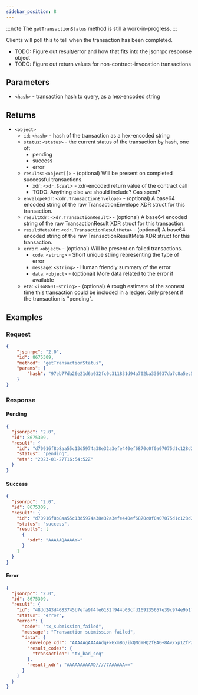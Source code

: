 ```yaml
---
sidebar_position: 8
---
```


:::note
The `getTransactionStatus` method is still a work-in-progress.
:::

Clients will poll this to tell when the transaction has been completed.

- TODO: Figure out result/error and how that fits into the jsonrpc response object
- TODO: Figure out return values for non-contract-invocation transactions

## Parameters

- `<hash>` - transaction hash to query, as a hex-encoded string

## Returns

- `<object>`
  - `id`: `<hash>` - hash of the transaction as a hex-encoded string
  - `status`: `<status>` - the current status of the transaction by hash, one of:
    - pending
    - success
    - error
  - `results`: `<object[]>` - (optional) Will be present on completed successful transactions.
    - xdr: `<xdr.ScVal`> - xdr-encoded return value of the contract call
    - TODO: Anything else we should include? Gas spent?
  - `envelopeXdr`: `<xdr.TransactionEnvelope>` - (optional) A base64 encoded string of the raw TransactionEnvelope XDR struct for this transaction.
  - `resultXdr`: `<xdr.TransactionResult>` - (optional) A base64 encoded string of the raw TransactionResult XDR struct for this transaction.
  - `resultMetaXdr`: `<xdr.TransactionResultMeta>` - (optional) A base64 encoded string of the raw TransactionResultMeta XDR struct for this transaction.
  - `error`: `<object>` - (optional) Will be present on failed transactions.
    - `code`: `<string>` - Short unique string representing the type of error
    - `message`: `<string>` - Human friendly summary of the error
    - `data`: `<object>` - (optional) More data related to the error if available
  - `eta`: `<iso8601-string>` - (optional) A rough estimate of the soonest time this transaction could be included in a ledger. Only present if the transaction is "pending".

## Examples

### Request

```json
{
    "jsonrpc": "2.0",
    "id": 8675309,
    "method": "getTransactionStatus",
    "params": {
        "hash": "97eb77da26e21d6a032fc0c311831d94a702ba336037da7c8a5ec51b3e39c485"
    }
}
```

### Response

#### Pending

```json
{
  "jsonrpc": "2.0",
  "id": 8675309,
  "result": {
    "id": "d70916f8b8aa55c13d5974a38e32a3efe440ef6870c0f0a07075d1c128d23698",
    "status": "pending",
    "eta": "2023-01-27T16:54:52Z"
  }
}
```

#### Success

```json
{
  "jsonrpc": "2.0",
  "id": 8675309,
  "result": {
    "id": "d70916f8b8aa55c13d5974a38e32a3efe440ef6870c0f0a07075d1c128d23698",
    "status": "success",
    "results": [
      {
        "xdr": "AAAAAQAAAAY="
      }
    ]
  }
}
```

#### Error

```json
{
  "jsonrpc": "2.0",
  "id": 8675309,
  "result": {
    "id": "48dd243d4683745b7efa9f4fe6182f944b03cfd169135657e39c974e9b1fc50d",
    "status": "error",
    "error": {
      "code": "tx_submission_failed",
      "message": "Transaction submission failed",
      "data": {
        "envelope_xdr": "AAAAAgAAAAAdq+kGxmBG/ikQNdYHQ2fBAG+8Av/xp1ZfPZ9Xt42ragAAAGQAAoAp/////gAAAAEAAAAAAAAAAAAAAAAAAAAAAAAAAAAAAAEAAAAAAAAACgAAAAVoZWxsbwAAAAAAAAEAAAAHc29yb2JhbgAAAAAAAAAAAbeNq2oAAABAc6zcO/sTKyF26B1iJygLVrhhcVfK05rNW9gyeNwqSVeMFkHXpZ6D/6mqSB0KtvacxK4/VoiwWPrBQGPelnktBQ==",
        "result_codes": {
          "transaction": "tx_bad_seq"
        },
        "result_xdr": "AAAAAAAAAAD////7AAAAAA=="
      }
    }
  }
}
```
